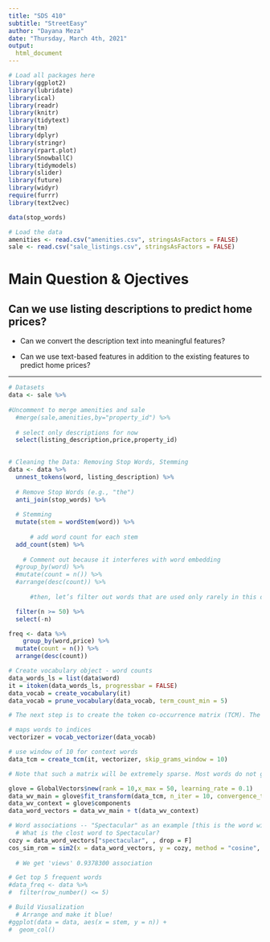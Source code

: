 ```yaml
---
title: "SDS 410"
subtitle: "StreetEasy"
author: "Dayana Meza"
date: "Thursday, March 4th, 2021"
output:
  html_document
---
```


```r
# Load all packages here
library(ggplot2)
library(lubridate)
library(ical)
library(readr)
library(knitr)
library(tidytext)
library(tm)
library(dplyr)
library(stringr)
library(rpart.plot)
library(SnowballC)
library(tidymodels)
library(slider)
library(future)
library(widyr)
require(furrr)
library(text2vec)

data(stop_words)

# Load the data 
amenities <- read.csv("amenities.csv", stringsAsFactors = FALSE)
sale <- read.csv("sale_listings.csv", stringsAsFactors = FALSE)

```

# Main Question & Ojectives

## Can we use listing descriptions to predict home prices? 

- Can we convert the description text into meaningful features? 

- Can we use text-based features in addition to the existing features to predict home prices? 

-------------------------------------------------------

<!-- Load Data -->

```r
# Datasets 
data <- sale %>% 
  
#Uncomment to merge amenities and sale 
  #merge(sale,amenities,by="property_id") %>% 
  
  # select only descriptions for now
  select(listing_description,price,property_id) 
  
```

<!-- Clean Data -->
  <!-- In this section, we will focus on tokenization, removing stop words, stemming -->
  <!-- reference: https://smltar.com/stemming.html --> 

```r
# Cleaning the Data: Removing Stop Words, Stemming
data <- data %>%
  unnest_tokens(word, listing_description) %>% 
  
  # Remove Stop Words (e.g., "the")
  anti_join(stop_words) %>% 
  
  # Stemming 
  mutate(stem = wordStem(word)) %>% 
  
      # add word count for each stem 
  add_count(stem) %>% 
  
    # Comment out because it interferes with word embedding
  #group_by(word) %>% 
  #mutate(count = n()) %>% 
  #arrange(desc(count)) %>% 
  
      #then, let’s filter out words that are used only rarely in this dataset 

  filter(n >= 50) %>%
  select(-n)
```

<!--
```r
nested_words<- data %>%
  nest(words = c(word)) 
```

```r
top_fifty <- data %>%
  group_by(word)
  filter(rank(desc(word))<=50)
```
-->

```r
freq <- data %>% 
    group_by(word,price) %>% 
  mutate(count = n()) %>% 
  arrange(desc(count)) 
```

  <!-- In this section, we will focus on word embeddings -->
  <!-- reference: https://m-clark.github.io/text-analysis-with-R/word-embeddings.html -->
  
```r
# Create vocabulary object - word counts
data_words_ls = list(data$word)
it = itoken(data_words_ls, progressbar = FALSE)
data_vocab = create_vocabulary(it)
data_vocab = prune_vocabulary(data_vocab, term_count_min = 5)
```

```r
# The next step is to create the token co-occurrence matrix (TCM). The definition of whether two words occur together is arbitrary. Should we just look at previous and next word? Five behind and forward? This will definitely affect results so you will want to play around with it.

# maps words to indices
vectorizer = vocab_vectorizer(data_vocab)

# use window of 10 for context words
data_tcm = create_tcm(it, vectorizer, skip_grams_window = 10)

# Note that such a matrix will be extremely sparse. Most words do not go with other words in the grand scheme of things. So when they do, it usually matters.
```

```r
glove = GlobalVectors$new(rank = 10,x_max = 50, learning_rate = 0.1)
data_wv_main = glove$fit_transform(data_tcm, n_iter = 10, convergence_tol = 0.001)
data_wv_context = glove$components
data_word_vectors = data_wv_main + t(data_wv_context)
```

```r
# Word associations -- "Spectacular" as an example [this is the word with the highest price]
  # What is the clost word to Spectacular?
cozy = data_word_vectors["spectacular", , drop = F]
cos_sim_rom = sim2(x = data_word_vectors, y = cozy, method = "cosine", norm = "l2")
  
  # We get 'views' 0.9378300 association 
```


<!-- Create Visualization of Frequency of Words --> 

```r
# Get top 5 frequent words
#data_freq <- data %>%
#  filter(row_number() <= 5)

# Build Viusalization
  # Arrange and make it blue!
#ggplot(data = data, aes(x = stem, y = n)) +
#  geom_col() 
```

<!-- Build a Classification Model --> 
<!--
```r
# 
```
-->





